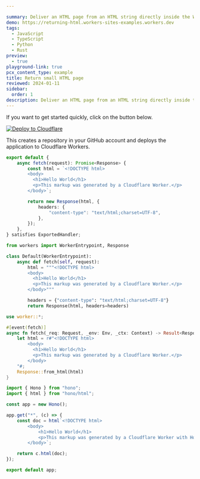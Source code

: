 ```yaml
---

summary: Deliver an HTML page from an HTML string directly inside the Worker script.
demo: https://returning-html.workers-sites-examples.workers.dev
tags:
  - JavaScript
  - TypeScript
  - Python
  - Rust
preview:
  - true
playground-link: true
pcx_content_type: example
title: Return small HTML page
reviewed: 2024-01-11
sidebar:
  order: 1
description: Deliver an HTML page from an HTML string directly inside the Worker script.
---
```


If you want to get started quickly, click on the button below.

[![Deploy to Cloudflare](https://deploy.workers.cloudflare.com/button)](https://deploy.workers.cloudflare.com/?url=https://github.com/cloudflare/docs-examples/tree/main/workers/return-html)

This creates a repository in your GitHub account and deploys the application to Cloudflare Workers.


<Tabs syncKey="workersExamples"> <TabItem label="JavaScript" icon="seti:javascript">

<Render file="return-html-example-js" product="workers" />

</TabItem> <TabItem label="TypeScript" icon="seti:typescript">

```ts
export default {
	async fetch(request): Promise<Response> {
		const html = `<!DOCTYPE html>
		<body>
		  <h1>Hello World</h1>
		  <p>This markup was generated by a Cloudflare Worker.</p>
		</body>`;

		return new Response(html, {
			headers: {
				"content-type": "text/html;charset=UTF-8",
			},
		});
	},
} satisfies ExportedHandler;
```

</TabItem> <TabItem label="Python" icon="seti:python">

```py
from workers import WorkerEntrypoint, Response

class Default(WorkerEntrypoint):
    async def fetch(self, request):
        html = """<!DOCTYPE html>
        <body>
          <h1>Hello World</h1>
          <p>This markup was generated by a Cloudflare Worker.</p>
        </body>"""

        headers = {"content-type": "text/html;charset=UTF-8"}
        return Response(html, headers=headers)
```

</TabItem> <TabItem label="Rust" icon="seti:rust">

```rs
use worker::*;

#[event(fetch)]
async fn fetch(_req: Request, _env: Env, _ctx: Context) -> Result<Response> {
    let html = r#"<!DOCTYPE html>
		<body>
		  <h1>Hello World</h1>
		  <p>This markup was generated by a Cloudflare Worker.</p>
		</body>
    "#;
    Response::from_html(html)
}
```

</TabItem> <TabItem label="Hono" icon="seti:typescript">

```ts
import { Hono } from "hono";
import { html } from "hono/html";

const app = new Hono();

app.get("*", (c) => {
	const doc = html`<!DOCTYPE html>
		<body>
			<h1>Hello World</h1>
			<p>This markup was generated by a Cloudflare Worker with Hono.</p>
		</body>`;

	return c.html(doc);
});

export default app;
```

</TabItem>

</Tabs>
